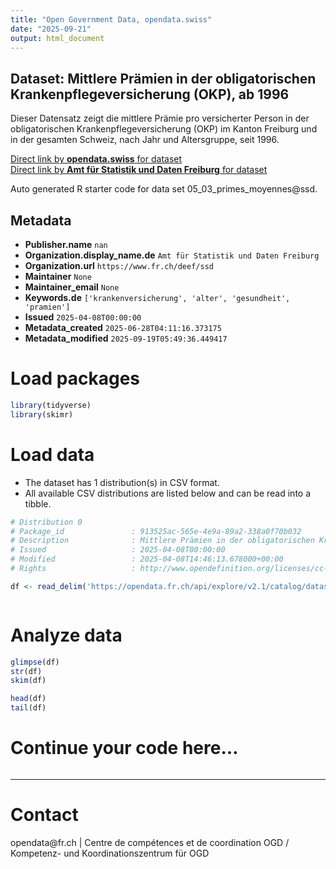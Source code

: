 ```yaml
---
title: "Open Government Data, opendata.swiss"
date: "2025-09-21"
output: html_document
---
```


## Dataset: Mittlere Prämien in der obligatorischen Krankenpflegeversicherung (OKP), ab 1996

Dieser Datensatz zeigt die mittlere Prämie pro versicherter Person in der obligatorischen Krankenpflegeversicherung (OKP) im Kanton Freiburg und in der gesamten Schweiz, nach Jahr und Altersgruppe, seit 1996.

[Direct link by **opendata.swiss** for dataset](https://opendata.swiss/de/dataset/mittlere-pramien-in-der-obligatorischen-krankenpflegeversicherung-okp-ab-1996)<br>
[Direct link by **Amt für Statistik und Daten Freiburg** for dataset](https://opendata.fr.ch/explore/dataset/05_03_primes_moyennes/)

Auto generated R starter code for data set 05_03_primes_moyennes@ssd.

## Metadata

- **Publisher.name** `nan`
- **Organization.display_name.de** `Amt für Statistik und Daten Freiburg`
- **Organization.url** `https://www.fr.ch/deef/ssd`
- **Maintainer** `None`
- **Maintainer_email** `None`
- **Keywords.de** `['krankenversicherung', 'alter', 'gesundheit', 'pramien']`
- **Issued** `2025-04-08T00:00:00`
- **Metadata_created** `2025-06-28T04:11:16.373175`
- **Metadata_modified** `2025-09-19T05:49:36.449417`


# Load packages

```r

library(tidyverse)
library(skimr)

```

# Load data

-   The dataset has 1 distribution(s) in CSV format.
-   All available CSV distributions are listed below and can be read into a tibble.

```r

# Distribution 0
# Package_id               : 913525ac-565e-4e9a-89a2-338a0f70b032
# Description              : Mittlere Prämien in der obligatorischen Krankenpflegeversicherung (OKP), ab 1996 (csv)
# Issued                   : 2025-04-08T00:00:00
# Modified                 : 2025-04-08T14:46:13.678000+00:00
# Rights                   : http://www.opendefinition.org/licenses/cc-by-sa

df <- read_delim('https://opendata.fr.ch/api/explore/v2.1/catalog/datasets/05_03_primes_moyennes/exports/csv?use_labels=true')



```

# Analyze data

```r

glimpse(df)
str(df)
skim(df)

head(df)
tail(df)

```

# Continue your code here...

```r

```

------------------------------------------------------------------------

# Contact

opendata@fr.ch | Centre de compétences et de coordination OGD / Kompetenz- und Koordinationszentrum für OGD
